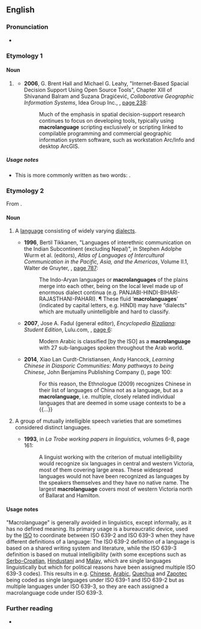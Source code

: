 {{also|macro language}}

==English==

===Pronunciation===
* {{audio|en|en-uk-macrolanguage.ogg|Audio (UK)}}

===Etymology 1===
{{compound|en|macro|language}}

====Noun====
{{en-noun}}

# {{lb|en|computing}} {{alternative spelling of|en|macro language|gloss=system for defining and processing macros}}
#* '''2006''', G. Brent Hall and Michael G. Leahy, "Internet-Based Spacial Decision Support Using Open Source Tools", Chapter XIII of Shivanand Balram and Suzana Dragićević, ''Collaborative Geographic Information Systems'', Idea Group Inc., {{ISBN|9781591408468}}, [http://books.google.com/books?id=mHIU5BlYTCwC&pg=PA238&dq=macrolanguage page 238]:
#*: Much of the emphasis in spatial decision-support research continues to focus on developing tools, typically using '''macrolanguage''' scripting exclusively or scripting linked to compilable programming and commercial geographic information system software, such as workstation Arc/Info and desktop ArcGIS.

=====Usage notes=====
* This is more commonly written as two words: {{m|en|macro language}}.

===Etymology 2===
From {{prefix|en|macro|language}}. 

====Noun====
{{en-noun}}

# {{lb|en|ISO|linguistics}} A [[language]] consisting of widely varying [[dialect]]s.
#* '''1996''', Bertil Tikkanen, "Languages of interethnic communication on the Indian Subcontinent (excluding Nepal)", in Stephen Adolphe Wurm et al. (editors), ''Atlas of Languages of Intercultural Communication in the Pacific, Asia, and the Americas'', Volume II.1, Walter de Gruyter, {{ISBN|978-3-11-013417-9}}, [http://books.google.com/books?id=oCx0D0iE2QoC&pg=PA787&dq=macrolanguages page 787]:
#*: The Indo-Aryan languages or '''macrolanguages''' of the plains merge into each other, being on the local level made up of enormous dialect continua (e.g. PANJABI-HINDI-BIHARI-RAJASTHANI-PAHARI). ¶ These fluid ‘'''macrolanguages'''’ (indicated by capital letters, e.g. HINDI) may have “dialects” which are mutually unintelligible and hard to classify.
#* '''2007''', Jose A. Fadul (general editor), ''Encyclopedia [[w:José Rizal|Rizal]]iana: Student Edition'', Lulu.com, {{ISBN|978-1-4303-1142-3}}, [http://books.google.com/books?id=mpik3raHihIC&pg=PA6&dq=macrolanguage page 6]:
#*: Modern Arabic is classified [by the ISO] as a '''macrolanguage''' with 27 sub-languages spoken throughout the Arab world.
#* '''2014''', Xiao Lan Curdt-Christiansen, Andy Hancock, ''Learning Chinese in Diasporic Communities: Many pathways to being Chinese'', John Benjamins Publishing Company ({{ISBN|9789027270245}}), page 100:
#*: For this reason, the Ethnologue (2009) recognizes Chinese in their list of languages of China not as a language, but as a '''macrolanguage''', i.e. multiple, closely related individual languages that are deemed in some usage contexts to be a {{...}}
# {{lb|en|ISO|linguistics}} A group of mutually intelligible speech varieties that are sometimes considered distinct languages.
#* '''1993''', in ''La Trobe working papers in linguistics'', volumes 6-8,<sup >[http://books.google.com/books?id=LxMIAQAAIAAJ ]</sup> page 161:
#*: A linguist working with the criterion of mutual intelligibility would recognize six languages in central and western Victoria, most of them covering large areas. These widespread languages would not have been recognized as languages by the speakers themselves and they have no native name. The largest '''macrolanguage''' covers most of western Victoria north of Ballarat and Hamilton.

====Usage notes====
"Macrolanguage" is generally avoided in linguistics, except informally, as it has no defined meaning. Its primary usage is a bureaucratic device, used by the [[ISO]] to coordinate between ISO 639-2 and ISO 639-3 when they have different definitions of a language: The ISO 639-2 definition of a language is based on a shared writing system and literature, while the ISO 639-3 definition is based on mutual intelligibility (with some exceptions such as [[Serbo-Croatian]], [[Hindustani]] and [[Malay]], which are single languages linguistically but which for political reasons have been assigned multiple ISO 639-3 codes). This results in e.g. [[Chinese]], [[Arabic]], [[Quechua]] and [[Zapotec]] being coded as single languages under ISO 639-1 and ISO 639-2 but as multiple languages under ISO 639-3, so they are each assigned a macrolanguage code under ISO 639-3.

===Further reading===
* {{pedia|ISO 639 macrolanguage}}